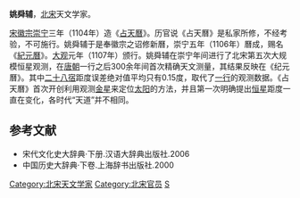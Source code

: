 '''姚舜辅'''，[[北宋|北宋]]天文学家。

[[宋徽宗|宋徽宗]][[崇宁|崇宁]]三年（1104年）造《[[占天曆|占天曆]]》。历官说《占天曆》是私家所修，不经考验，不可施行。姚舜辅于是奉徽宗之诏修新曆，崇宁五年（1106年）曆成，赐名《[[紀元曆|紀元曆]]》。[[大观|大观]]元年（1107年）颁行。姚舜辅在崇宁年间进行了北宋第五次大规模恒星观测，在[[唐朝|唐朝]]一行之后300余年间首次精确天文测量，其结果反映在《纪元曆》。其中[[二十八宿|二十八宿]]距度误差绝对值平均只有0.15度，取代了[[一行|一行]]的观测数据。《占天曆》首次开创利用观测[[金星|金星]]来定位[[太阳|太阳]]的方法，并且第一次明确提出[[恒星|恒星]]距度一直在变化，各时代“天道”并不相同。

==参考文献==
*宋代文化史大辞典·下册.汉语大辞典出版社.2006
*中国历史大辞典·下卷.上海辞书出版社.2000
{{DEFAULTSORT:Y}}
[[Category:北宋天文学家|Category:北宋天文学家]]
[[Category:北宋官员|Category:北宋官员]]
[[Category:姚姓|S]]